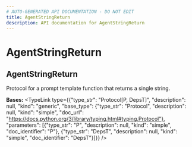 ```yaml
---
# AUTO-GENERATED API DOCUMENTATION - DO NOT EDIT
title: AgentStringReturn
description: API documentation for AgentStringReturn
---
```


# AgentStringReturn

## <ApiType type="Class" path="agents/decorator/AgentStringReturn" symbolName="AgentStringReturn" /> AgentStringReturn

Protocol for a prompt template function that returns a single string.

**Bases:** 
<TypeLink type={{"type_str": "Protocol[P, DepsT]", "description": null, "kind": "generic", "base_type": {"type_str": "Protocol", "description": null, "kind": "simple", "doc_url": "https://docs.python.org/3/library/typing.html#typing.Protocol"}, "parameters": [{"type_str": "P", "description": null, "kind": "simple", "doc_identifier": "P"}, {"type_str": "DepsT", "description": null, "kind": "simple", "doc_identifier": "DepsT"}]}} />

